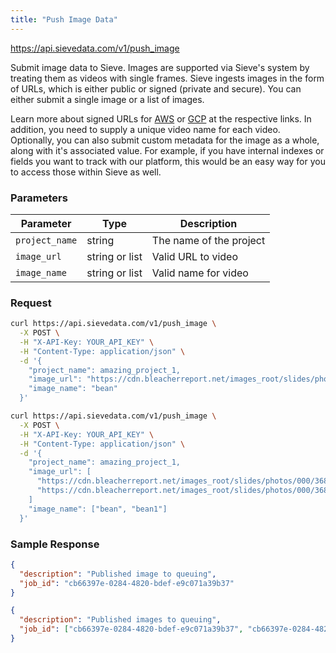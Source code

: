 ```yaml
---
title: "Push Image Data"
---
```



<Request method="POST">https://api.sievedata.com/v1/push_image</Request>

Submit image data to Sieve. Images are supported via Sieve's system by treating them as videos with single frames. Sieve ingests images in the form of URLs, which is either public or signed (private and secure). You can either submit a single image or a list of images.

Learn more about signed URLs for [AWS](https://docs.aws.amazon.com/AmazonS3/latest/userguide/ShareObjectPreSignedURL.html) or [GCP](https://cloud.google.com/storage/docs/access-control/signed-urls) at the respective links. In addition, you need to supply a unique video name for each video. Optionally, you can also submit custom metadata for the image as a whole, along with it's associated value. For example, if you have internal indexes or fields you want to track with our platform, this would be an easy way for you to access those within Sieve as well.

### Parameters
| Parameter | Type | Description |
| ---- | ----- | ---- |
| `project_name` | string | The name of the project |
| `image_url` | string or list | Valid URL to video |
| `image_name` | string or list | Valid name for video |

### Request

```bash Terminal
curl https://api.sievedata.com/v1/push_image \
  -X POST \
  -H "X-API-Key: YOUR_API_KEY" \
  -H "Content-Type: application/json" \
  -d '{
    "project_name": amazing_project_1,
    "image_url": "https://cdn.bleacherreport.net/images_root/slides/photos/000/368/570/102184753_original.jpg?1283212258",
    "image_name": "bean"
  }'
```

```bash Terminal
curl https://api.sievedata.com/v1/push_image \
  -X POST \
  -H "X-API-Key: YOUR_API_KEY" \
  -H "Content-Type: application/json" \
  -d '{
    "project_name": amazing_project_1,
    "image_url": [
      "https://cdn.bleacherreport.net/images_root/slides/photos/000/368/570/102184753_original.jpg?1283212258",
      "https://cdn.bleacherreport.net/images_root/slides/photos/000/368/570/102184753_original.jpg?1283212258"
    ]
    "image_name": ["bean", "bean1"]
  }'
```

### Sample Response

```json
{
  "description": "Published image to queuing",
  "job_id": "cb66397e-0284-4820-bdef-e9c071a39b37"
}
```

```json
{
  "description": "Published images to queuing",
  "job_id": ["cb66397e-0284-4820-bdef-e9c071a39b37", "cb66397e-0284-4820-bdef-e9c071a39b38"]
}
```